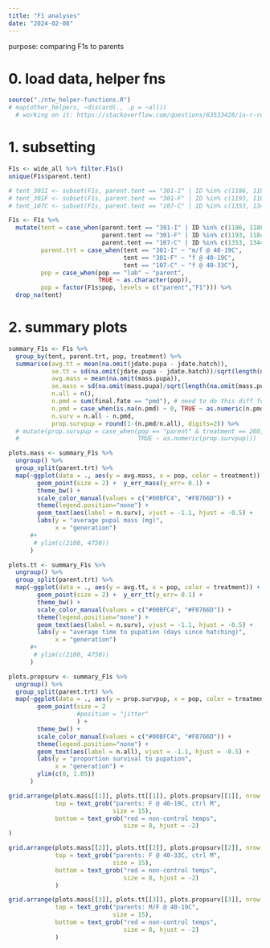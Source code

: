 ```yaml
---
title: "F1 analyses"
date: "2024-02-08"
---
```


purpose: comparing F1s to parents

# 0. load data, helper fns
```r
source("./ntw_helper-functions.R")
# map(other_helpers, ~discard(., .p = ~all))
  # working on it: https://stackoverflow.com/questions/63533428/in-r-remove-list-of-list-based-on-name
```

# 1. subsetting
```r
F1s <- wide_all %>% filter.F1s()
unique(F1s$parent.tent)

# tent_301I <- subset(F1s, parent.tent == "301-I" | ID %in% c(1186, 1188, 1195, 1192, 1262, 1290, 1264, 1248))
# tent_301F <- subset(F1s, parent.tent == "301-F" | ID %in% c(1193, 1184, 1287, 1180))
# tent_107C <- subset(F1s, parent.tent == "107-C" | ID %in% c(1353, 1344, 1349, 1345, 1389))

F1s <- F1s %>%
  mutate(tent = case_when(parent.tent == "301-I" | ID %in% c(1186, 1188, 1195, 1192, 1262, 1290, 1264, 1248) ~ "301-I",
                          parent.tent == "301-F" | ID %in% c(1193, 1184, 1287, 1180) ~ "301-F",
                          parent.tent == "107-C" | ID %in% c(1353, 1344, 1349, 1345, 1389) ~ "107-C"),
         parent.trt = case_when(tent == "301-I" ~ "m/f @ 40-19C",
                                tent == "301-F" ~ "f @ 40-19C",
                                tent == "107-C" ~ "f @ 40-33C"),
         pop = case_when(pop == "lab" ~ "parent",
                         TRUE ~ as.character(pop)),
         pop = factor(F1s$pop, levels = c("parent","F1"))) %>%
  drop_na(tent)
```


# 2. summary plots

```r
summary_F1s <- F1s %>%
  group_by(tent, parent.trt, pop, treatment) %>%
  summarise(avg.tt = mean(na.omit(jdate.pupa - jdate.hatch)),
            se.tt = sd(na.omit(jdate.pupa - jdate.hatch))/sqrt(length(na.omit(jdate.pupa - jdate.hatch))),
            avg.mass = mean(na.omit(mass.pupa)),
            se.mass = sd(na.omit(mass.pupa)/sqrt(length(na.omit(mass.pupa)))),
            n.all = n(),
            n.pmd = sum(final.fate == "pmd"), # need to do this diff for the parents. (just copy the # lol)
            n.pmd = case_when(is.na(n.pmd) ~ 0, TRUE ~ as.numeric(n.pmd)),
            n.surv = n.all - n.pmd, 
            prop.survpup = round(1-(n.pmd/n.all), digits=2)) %>%
  # mutate(prop.survpup = case_when(pop == "parent" & treatment == 260, ~ "x",
  #                                 TRUE ~ as.numeric(prop.survpup)))
```

```r
plots.mass <- summary_F1s %>% 
  ungroup() %>%
  group_split(parent.trt) %>%
  map(~ggplot(data = ., aes(y = avg.mass, x = pop, color = treatment)) +
        geom_point(size = 2) +  y_err_mass(y_err= 0.1) +
        theme_bw() +
        scale_color_manual(values = c("#00BFC4", "#F8766D")) +
        theme(legend.position="none") +
        geom_text(aes(label = n.surv), vjust = -1.1, hjust = -0.5) +
        labs(y = "average pupal mass (mg)", 
             x = "generation") 
      #+
       # ylim(c(2100, 4750))
      )

plots.tt <- summary_F1s %>% 
  ungroup() %>%
  group_split(parent.trt) %>%
  map(~ggplot(data = ., aes(y = avg.tt, x = pop, color = treatment)) +
        geom_point(size = 2) +  y_err_tt(y_err= 0.1) +
        theme_bw() +
        scale_color_manual(values = c("#00BFC4", "#F8766D")) +
        theme(legend.position="none") +
        geom_text(aes(label = n.surv), vjust = -1.1, hjust = -0.5) +
        labs(y = "average time to pupation (days since hatching)", 
             x = "generation") 
      #+
       # ylim(c(2100, 4750))
      )

plots.propsurv <- summary_F1s %>% 
  ungroup() %>%
  group_split(parent.trt) %>%
  map(~ggplot(data = ., aes(y = prop.survpup, x = pop, color = treatment)) +
        geom_point(size = 2 
                   #position = "jitter"
                   ) +
        theme_bw() +
        scale_color_manual(values = c("#00BFC4", "#F8766D")) +
        theme(legend.position="none") +
        geom_text(aes(label = n.all), vjust = -1.1, hjust = -0.5) +
        labs(y = "proportion survival to pupation", 
             x = "generation") +
        ylim(c(0, 1.05))
      )
```

```r
grid.arrange(plots.mass[[1]], plots.tt[[1]], plots.propsurv[[1]], nrow = 1,
             top = text_grob("parents: F @ 40-19C, ctrl M",
                             size = 15),
             bottom = text_grob("red = non-control temps",
                                size = 8, hjust = -2)
)

grid.arrange(plots.mass[[2]], plots.tt[[2]], plots.propsurv[[2]], nrow = 1,
             top = text_grob("parents: F @ 40-33C, ctrl M",
                             size = 15),
             bottom = text_grob("red = non-control temps",
                                size = 8, hjust = -2)
             )

grid.arrange(plots.mass[[3]], plots.tt[[3]], plots.propsurv[[3]], nrow = 1,
             top = text_grob("parents: M/F @ 40-19C",
                             size = 15),
             bottom = text_grob("red = non-control temps",
                                size = 8, hjust = -2)
             )
```



